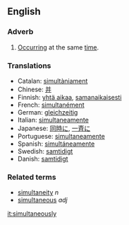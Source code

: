 ==English==
===Adverb===
# [[Occur]]ring at the same [[time]].

===Translations===
*Catalan: [[simultàniament]]
*Chinese: [[并]]
*Finnish: [[yhtä aikaa]], [[samanaikaisesti]]
*French: [[simultanément]]
*German: [[gleichzeitig]]
*Italian: [[simultaneamente]]
*Japanese: [[同時に]], [[一斉に]]
*Portuguese: [[simultaneamente]]
*Spanish: [[simultáneamente]]
*Swedish: [[samtidigt]] 
*Danish: [[samtidigt]]

===Related terms===
*[[simultaneity]] ''n''
*[[simultaneous]] ''adj''

[[it:simultaneously]]